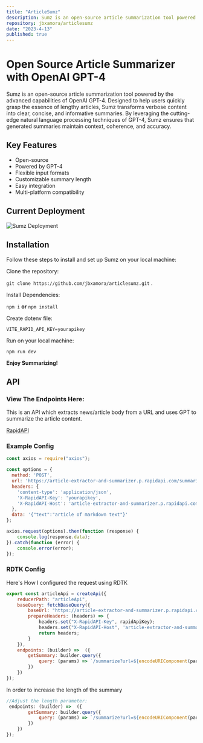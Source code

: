 ```yaml
---
title: "ArticleSumz"
description: Sumz is an open-source article summarization tool powered by the advanced capabilities of OpenAI GPT-4. Designed to help users quickly grasp the essence of lengthy articles, Sumz transforms verbose content into clear, concise, and informative summaries
repository: jbxamora/articlesumz
date: "2023-4-13"
published: true
---
```

# Open Source Article Summarizer with OpenAI GPT-4

Sumz is an open-source article summarization tool powered by the advanced capabilities of OpenAI GPT-4. Designed to help users quickly grasp the essence of lengthy articles, Sumz transforms verbose content into clear, concise, and informative summaries. By leveraging the cutting-edge natural language processing techniques of GPT-4, Sumz ensures that generated summaries maintain context, coherence, and accuracy.

## Key Features

- Open-source
- Powered by GPT-4
- Flexible input formats
- Customizable summary length
- Easy integration
- Multi-platform compatibility

## Current Deployment

![Sumz Deployment](https://user-images.githubusercontent.com/113067058/234990467-a2b4e4df-99b1-47e8-bc67-1c0f4e1e92c5.png)

## Installation

Follow these steps to install and set up Sumz on your local machine:

Clone the repository:  

`git clone https://github.com/jbxamora/articlesumz.git` . 
  
Install Dependencies:  
  
`npm i` **or** `npm install`
  
Create dotenv file:
  
`VITE_RAPID_API_KEY=yourapikey`
  
Run on your local machine:
  
`npm run dev`
  
**Enjoy Summarizing!**

## API

### View The Endpoints Here:  
  
This is an API which extracts news/article body from a URL and uses GPT to summarize the article content.  
  
[RapidAPI](https://rapidapi.com/restyler/api/article-extractor-and-summarizer)
### Example Config
```js
const axios = require("axios");

const options = {
  method: 'POST',
  url: 'https://article-extractor-and-summarizer.p.rapidapi.com/summarize-text',
  headers: {
    'content-type': 'application/json',
    'X-RapidAPI-Key': 'yourapikey',
    'X-RapidAPI-Host': 'article-extractor-and-summarizer.p.rapidapi.com'
  },
  data: '{"text":"article of markdown text"}'
};

axios.request(options).then(function (response) {
	console.log(response.data);
}).catch(function (error) {
	console.error(error);
});
```

### RDTK Config
Here's How I configured the request using RDTK
```js
export const articleApi = createApi({
    reducerPath: "articleApi",
    baseQuery: fetchBaseQuery({ 
        baseUrl: "https://article-extractor-and-summarizer.p.rapidapi.com/" ,
        prepareHeaders: (headers) => {
            headers.set("X-RapidAPI-Key", rapidApiKey);
            headers.set("X-RapidAPI-Host", 'article-extractor-and-summarizer.p.rapidapi.com');
            return headers;
        }
    }),
    endpoints: (builder) =>  ({
        getSummary: builder.query({
            query: (params) => `/summarize?url=${encodeURIComponent(params.articleUrl)}&length=3`
        })
    })
});
```
In order to increase the length of the summary
```js
//Adjust the length parameter:
 endpoints: (builder) =>  ({
        getSummary: builder.query({
            query: (params) => `/summarize?url=${encodeURIComponent(params.articleUrl)}&length=3` // Here
        })
    })
});
```
